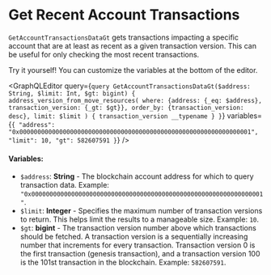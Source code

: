 
# Get Recent Account Transactions

`GetAccountTransactionsDataGt` gets transactions impacting a specific account that are at least as recent as a given transaction version. This can be useful for only checking the most recent transactions. 

<Callout type="info">
Try it yourself! You can customize the variables at the bottom of the editor.
</Callout>

<GraphQLEditor
  query={`query GetAccountTransactionsDataGt($address: String, $limit: Int, $gt: bigint) {
  address_version_from_move_resources(
    where: {address: {_eq: $address}, transaction_version: {_gt: $gt}},
    order_by: {transaction_version: desc},
    limit: $limit
  ) {
    transaction_version
    __typename
  }
}`}
  variables={`{
  "address": "0x0000000000000000000000000000000000000000000000000000000000000001",
  "limit": 10,
  "gt": 582607591
}`}
/>

#### Variables:
- `$address`: **String** - The blockchain account address for which to query transaction data. Example: `"0x0000000000000000000000000000000000000000000000000000000000000001"`.
- `$limit`: **Integer** - Specifies the maximum number of transaction versions to return. This helps limit the results to a manageable size. Example: `10`.
- `$gt`: **bigint** - The transaction version number above which transactions should be fetched. A transaction version is a sequentially increasing number that increments for every transaction.
Transaction version 0 is the first transaction (genesis transaction), and a transaction version 100 is the 101st transaction in the blockchain.
 Example: `582607591`.
